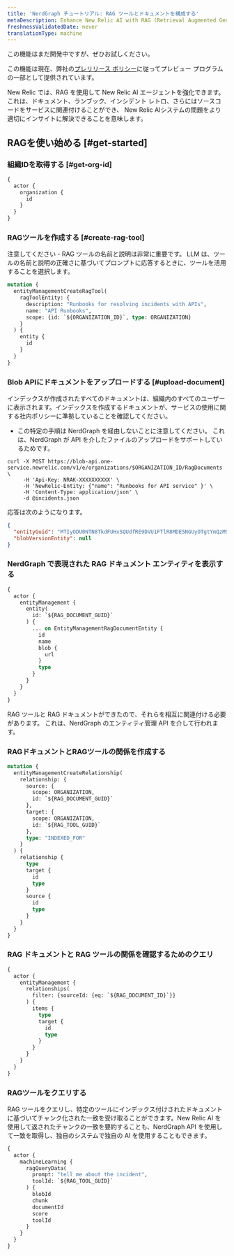 ```yaml
---
title: 'NerdGraph チュートリアル: RAG ツールとドキュメントを構成する'
metaDescription: Enhance New Relic AI with RAG (Retrieval Augmented Generation)
freshnessValidatedDate: never
translationType: machine
---
```


<Callout title="プレビュー">
  この機能はまだ開発中ですが、ぜひお試しください。

  この機能は現在、弊社の[プレリリース ポリシー](/docs/licenses/license-information/referenced-policies/new-relic-pre-release-policy)に従ってプレビュー プログラムの一部として提供されています。
</Callout>

New Relic では、RAG を使用して New Relic AI エージェントを強化できます。これは、ドキュメント、ランブック、インシデント レトロ、さらにはソースコードをサービスに関連付けることができ、 New Relic AIシステムの問題をより適切にインサイトに解決できることを意味します。

## RAGを使い始める [#get-started]

### 組織IDを取得する [#get-org-id]

```graphql
{
  actor {
    organization {
      id
    }
  }
}
```

### RAGツールを作成する [#create-rag-tool]

注意してください - RAG ツールの名前と説明は非常に重要です。 LLM は、ツールの名前と説明の正確さに基づいてプロンプトに応答するときに、ツールを活用することを選択します。

```graphql
mutation {
  entityManagementCreateRagTool(
    ragToolEntity: {
      description: "Runbooks for resolving incidents with APIs",
      name: "API Runbooks",
      scope: {id: `${ORGANIZATION_ID}`, type: ORGANIZATION}
    }
  ) {
    entity {
      id
    }
  }
}
```

### Blob APIにドキュメントをアップロードする [#upload-document]

<Callout variant="important">
  インデックスが作成されたすべてのドキュメントは、組織内のすべてのユーザーに表示されます。インデックスを作成するドキュメントが、サービスの使用に関する社内ポリシーに準拠していることを確認してください。
</Callout>

* この特定の手順は NerdGraph を経由しないことに注意してください。 これは、NerdGraph が API を介したファイルのアップロードをサポートしているためです。

```shell
curl -X POST https://blob-api.one-service.newrelic.com/v1/e/organizations/$ORGANIZATION_ID/RagDocuments \
     -H 'Api-Key: NRAK-XXXXXXXXXX' \
     -H 'NewRelic-Entity: {"name": "Runbooks for API service" }' \
     -H 'Content-Type: application/json' \
     -d @incidents.json
```

応答は次のようになります。

```json
{
  "entityGuid": "MTIyODU0NTN8TkdFUHxSQUdfRE9DVU1FTlR8MDE5NGUyOTgtYmQzMS03NzA4LWI3NzItYzQ4MTZlYjNhYThk",
  "blobVersionEntity": null
}
```

### NerdGraph で表現された RAG ドキュメント エンティティを表示する

```graphql
{
  actor {
    entityManagement {
      entity(
        id: `${RAG_DOCUMENT_GUID}`
      ) {
        ... on EntityManagementRagDocumentEntity {
          id
          name
          blob {
            url
          }
          type
        }
      }
    }
  }
}
```

RAG ツールと RAG ドキュメントができたので、それらを相互に関連付ける必要があります。 これは、NerdGraph のエンティティ管理 API を介して行われます。

### RAGドキュメントとRAGツールの関係を作成する

```graphql
mutation {
  entityManagementCreateRelationship(
    relationship: {
      source: {
        scope: ORGANIZATION,
        id: `${RAG_DOCUMENT_GUID}`
      },
      target: {
        scope: ORGANIZATION,
        id: `${RAG_TOOL_GUID}`
      },
      type: "INDEXED_FOR"
    }
  ) {
    relationship {
      type
      target {
        id
        type
      }
      source {
        id
        type
      }
    }
  }
}
```

### RAG ドキュメントと RAG ツールの関係を確認するためのクエリ

```graphql
{
  actor {
    entityManagement {
      relationships(
        filter: {sourceId: {eq: `${RAG_DOCUMENT_ID}`}}
      ) {
        items {
          type
          target {
            id
            type
          }
        }
      }
    }
  }
}
```

### RAGツールをクエリする

RAG ツールをクエリし、特定のツールにインデックス付けされたドキュメントに基づいてチャンク化された一致を受け取ることができます。New Relic AI を使用して返されたチャンクの一致を要約することも、NerdGraph API を使用して一致を取得し、独自のシステムで独自の AI を使用することもできます。

```graphql
{
  actor {
    machineLearning {
      ragQueryData(
        prompt: "tell me about the incident", 
        toolId: `${RAG_TOOL_GUID}`
      ) {
        blobId
        chunk
        documentId
        score
        toolId
      }
    }
  }
}
```